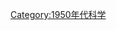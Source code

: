 {{依分類劃分的年份
|m=1
|c=9
|d=5
|y=4
|cat=科學
|sortkey=科學
|in=
|parent=20世纪各年科学
}}
{{Commonscat|1954 in science}}
[[Category:1950年代科学|Category:1950年代科学]]